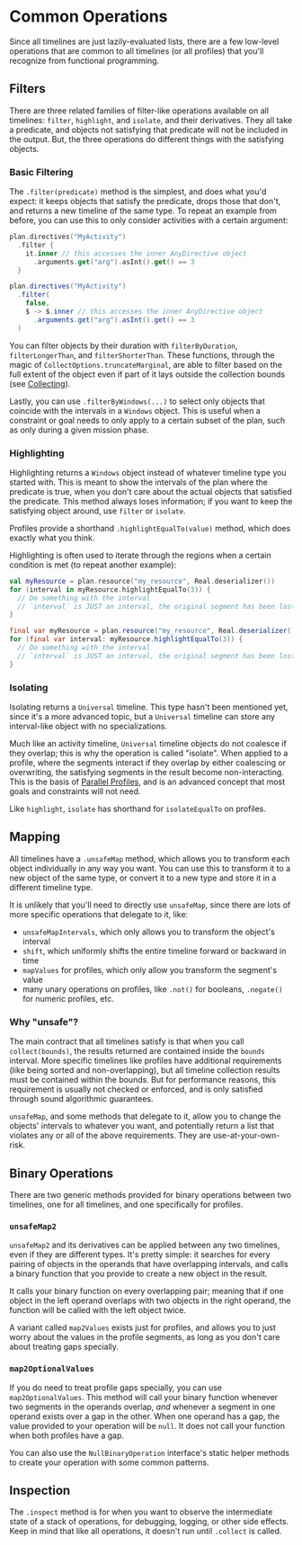
# Common Operations

Since all timelines are just lazily-evaluated lists, there are a few low-level operations that are common to all timelines
(or all profiles) that you'll recognize from functional programming.

## Filters

There are three related families of filter-like operations available on all timelines: `filter`, `highlight`, and `isolate`,
and their derivatives. They all take a predicate, and objects not satisfying that predicate will not be included in the
output. But, the three operations do different things with the satisfying objects.

### Basic Filtering

The `.filter(predicate)` method is the simplest, and does what you'd expect: it keeps objects that satisfy the predicate,
drops those that don't, and returns a new timeline of the same type. To repeat an example from before, you can use this
to only consider activities with a certain argument:

<Tabs groupId="lang">
<TabItem value="kt" label="Kotlin">

```kotlin
plan.directives("MyActivity")
  .filter {
    it.inner // this accesses the inner AnyDirective object
      .arguments.get("arg").asInt().get() == 3
  }
```

</TabItem>
<TabItem value="java" label="Java">

```java
plan.directives("MyActivity")
  .filter(
    false,
    $ -> $.inner // this accesses the inner AnyDirective object
      .arguments.get("arg").asInt().get() == 3
  )
```

</TabItem>
</Tabs>

You can filter objects by their duration with `filterByDuration`, `filterLongerThan`, and `filterShorterThan`.
These functions, through the magic of `CollectOptions.truncateMarginal`, are able to filter based on the full extent of
the object even if part of it lays outside the collection bounds (see [Collecting](../introduction#Collecting)).

Lastly, you can use `.filterByWindows(...)` to select only objects that coincide with the intervals in a `Windows` object.
This is useful when a constraint or goal needs to only apply to a certain subset of the plan, such as only during a
given mission phase.

### Highlighting

Highlighting returns a `Windows` object instead of whatever timeline type you started with. This is meant to show the
intervals of the plan where the predicate is true, when you don't care about the actual objects that satisfied the predicate.
This method always loses information; if you want to keep the satisfying object around, use `filter` or `isolate`.

Profiles provide a shorthand `.highlightEqualTo(value)` method, which does exactly what you think.

Highlighting is often used to iterate through the regions when a certain condition is met (to repeat another example):

<Tabs groupId="lang">
<TabItem value="kt" label="Kotlin">

```kotlin
val myResource = plan.resource("my_resource", Real.deserializer())
for (interval in myResource.highlightEqualTo(3)) {
  // Do something with the interval
  // `interval` is JUST an interval, the original segment has been lost.
}
```

</TabItem>
<TabItem value="java" label="Java">

```java
final var myResource = plan.resource("my_resource", Real.deserializer());
for (final var interval: myResource.highlightEqualTo(3)) {
  // Do something with the interval
  // `interval` is JUST an interval, the original segment has been lost.
}
```

</TabItem>
</Tabs>

### Isolating

Isolating returns a `Universal` timeline. This type hasn't been mentioned yet, since it's a more advanced topic,
but a `Universal` timeline can store any interval-like object with no specializations.

Much like an activity timeline,
`Universal` timeline objects do not coalesce if they overlap; this is why the operation is called "isolate". When applied
to a profile, where the segments interact if they overlap by either coalescing or overwriting, the satisfying segments
in the result become non-interacting.
This is the basis of [Parallel Profiles](../../advanced/parallel-profiles), and is an advanced concept that most goals
and constraints will not need.

Like `highlight`, `isolate` has shorthand for `isolateEqualTo` on profiles.

## Mapping

All timelines have a `.unsafeMap` method, which allows you to transform each object individually in any way you want.
You can use this to transform it to a new object of the same type, or convert it to a new type and store it in a different
timeline type.

It is unlikely that you'll need to directly use `unsafeMap`, since there are lots of more specific operations that delegate
to it, like:
- `unsafeMapIntervals`, which only allows you to transform the object's interval
- `shift`, which uniformly shifts the entire timeline forward or backward in time
- `mapValues` for profiles, which only allow you transform the segment's value
- many unary operations on profiles, like `.not()` for booleans, `.negate()` for numeric profiles, etc.

### Why "unsafe"?

The main contract that all timelines satisfy is that when you call `collect(bounds)`, the results returned are contained
inside the `bounds` interval. More specific timelines like profiles have additional requirements (like being sorted and
non-overlapping), but all timeline collection results must be contained within the bounds. But for performance reasons,
this requirement is usually not checked or enforced, and is only satisfied through sound algorithmic guarantees.

`unsafeMap`, and some methods that delegate to it, allow you to change the objects' intervals to whatever you want,
and potentially return a list that violates any or all of the above requirements. They are use-at-your-own-risk.

## Binary Operations

There are two generic methods provided for binary operations between two timelines, one for all timelines, and one specifically
for profiles.

### `unsafeMap2`

`unsafeMap2` and its derivatives can be applied between any two timelines, even if they are different types. It's pretty simple:
it searches for every pairing of objects in the operands that have overlapping intervals, and calls a binary function
that you provide to create a new object in the result.

It calls your binary function on every overlapping pair; meaning that if one object in the left operand overlaps with
two objects in the right operand, the function will be called with the left object twice.

A variant called `map2Values` exists just for profiles, and allows you to just worry about the values in the profile segments,
as long as you don't care about treating gaps specially.

### `map2OptionalValues`

If you do need to treat profile gaps specially, you can use `map2OptionalValues`. This method will call your binary function
whenever two segments in the operands overlap, *and* whenever a segment in one operand exists over a gap in the other. When
one operand has a gap, the value provided to your operation will be `null`. It does not call your function when both profiles
have a gap.

You can also use the `NullBinaryOperation` interface's static helper methods to create your operation with some common patterns.

## Inspection

The `.inspect` method is for when you want to observe the intermediate state of a stack of operations, for debugging, logging, or
other side effects. Keep in mind that like all operations, it doesn't run until `.collect` is called.
